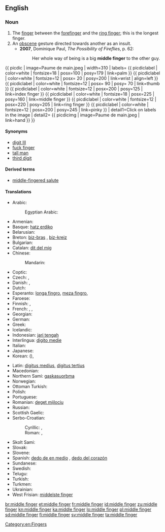 ==English==
{{wikipedia}}

===Noun===
{{en-noun}}

# The [[finger]] between the [[forefinger]] and the [[ring finger]]; this is the longest finger.
# An [[obscene]] gesture directed towards another as an insult.
#* '''2007''', Dominique Paul, ''The Possibility of Fireflies‎'', p. 62:
#*: Her whole way of being is a big '''middle finger''' to the other guy.
{{ picdic
| image=Paume de main.jpeg
| width=310
| labels=
{{ picdiclabel | color=white | fontsize=18 | posx=100 | posy=179 | link=palm }}
{{ picdiclabel | color=white | fontsize=12 | posx= 20 | posy=200 | link=wrist | align=left }}
{{ picdiclabel | color=white | fontsize=12 | posx= 90 | posy= 70 | link=thumb }}
{{ picdiclabel | color=white | fontsize=12 | posx=200 | posy=125 | link=index finger }}
{{ picdiclabel | color=white | fontsize=18 | posx=225 | posy=160 | link=middle finger }}
{{ picdiclabel | color=white | fontsize=12 | posx=220 | posy=205 | link=ring finger }}
{{ picdiclabel | color=white | fontsize=12 | posx=200 | posy=245 | link=pinky }}
| detail1=Click on labels in the image
| detail2=
{{ picdicimg | image=Paume de main.jpeg | link=hand }}
}}

====Synonyms====
* [[digit III]]
* [[fuck finger]]
* [[tall man]]
* [[third digit]]

====Derived terms====
* [[middle-fingered salute]]

====Translations====
{{trans-top|finger between the forefinger and the ring finger}}
* Arabic: {{t-|ar|الوسطى|f|tr=al-wuṣṭā|sc=Arab}}
*: Egyptian Arabic: {{tø|arz|الوسطى|f|tr=il-wuṣṭa|sc=Arab}}
* Armenian: {{t-|hy|միջնամատ|tr=miǰnamat|sc=Armn}}
* Basque: [[hatz erdiko]]
* Belarusian: {{t-|be|сярэдні палец|m|tr=sjarédni páljec|sc=Cyrl}}
* Breton: [[biz-bras]] {{m}}, [[biz-kreiz]] {{m}}
* Bulgarian: {{t-|bg|среден пръст|m|tr=sréden prǎst|sc=Cyrl}}
* Catalan: [[dit del mig]] {{m}}
* Chinese:
*: Mandarin: {{t|cmn|中指|tr=zhōngzhǐ|sc=Hani}}
* Coptic: {{tø|cop|ⲧⲏⲃ ⲛⲑⲙⲏϯ|m|tr=dīb ʔnʔtmīdi, tīb ʔnʔθmīti}}
* Czech: {{t+|cs|prostředník|m}}, {{t+|cs|prostředníček|m}}
* Danish: {{t-|da|langfinger}}, {{t-|da|langemand}}
* Dutch: {{t+|nl|middelvinger|m}}
* Esperanto: [[longa fingro]], [[meza fingro]], {{t-|eo|mezfingro}}
* Faroese: {{t-|fo|longutong|f}}
* Finnish: {{t+|fi|keskisormi}}, {{t+|fi|keskari}}
* French: {{t+|fr|majeur|m}}, {{t-|fr|doigt du milieu|m}}, {{t+|fr|médius|m}}
* Georgian: {{t-|ka|შუათითი|tr=šuatiti|sc=Geor}}
* German: {{t+|de|Mittelfinger|m}}
* Greek: {{t+|el|μέσος|m|tr=mésos}}
* Icelandic: {{t+|is|langatöng|f}}
* Indonesian: [[jari tengah]]
* Interlingua: [[digito medie]]
* Italian: {{t+|it|medio}}
* Japanese: {{t+|ja|中指|tr=なかゆび, nakayubi|sc=Jpan}}
* Korean: {{t+|ko|중지|tr=jungji|sc=Kore}} ({{t+|ko|中指|sc=Kore}}), {{t+|ko|가운뎃손가락|tr=gaundet-songarak|sc=Kore}}
{{trans-mid}}
* Latin: [[digitus medius]], [[digitus tertius]]
* Macedonian: {{t-|mk|среден прст|m|tr=sréden p'rst}}
* Northern Sami: [[gaskasuorbma]]
* Norwegian: {{t-|no|langfinger|m}}
* Ottoman Turkish: {{tø|ota|اورتا پرمق|tr=orta parmak|sc=ota-Arab}}
* Polish: {{t-|pl|palec środkowy|m}}
* Portuguese: {{t+|pt|dedo médio|m}}
* Romanian: [[deget mijlociu]] {{n}}
* Russian: {{t-|ru|средний палец|m|tr=srédnij pálec}}
* Scottish Gaelic: {{t-|gd|gunna fada|m}}
* Serbo-Croatian:
*: Cyrillic: {{t-|sh|средњак|m}}, {{t-|sh|средњи прст|m}}
*: Roman: {{t-|sh|srednjak|m}}, {{t-|sh|srednji prst|m}}
* Skolt Sami: {{tø|sms|kõskksuõrmm}}
* Slovak: {{t-|sk|prostredník}}
* Slovene: {{t+|sl|sredinec|m}}
* Spanish: [[dedo de en medio]] {{m}}, [[dedo del corazón]] {{m}}
* Sundanese: {{t-|su|jajangkung}}
* Swedish: {{t+|sv|långfinger|n}}
* Telugu: {{t-|te|నడివ్రేలు}}
* Turkish: {{t+|tr|orta parmak}}
* Turkmen: {{t-|tk|orta barmak}}
* Ukrainian: {{t-|uk|середній палець|m|tr=serédnij pálecʹ|sc=Cyrl}}
* West Frisian: [[middelste finger]]
{{trans-bottom}}

[[Category:en:Fingers]]

[[br:middle finger]]
[[et:middle finger]]
[[fr:middle finger]]
[[id:middle finger]]
[[zu:middle finger]]
[[kn:middle finger]]
[[ka:middle finger]]
[[lo:middle finger]]
[[pl:middle finger]]
[[sd:middle finger]]
[[fi:middle finger]]
[[sv:middle finger]]
[[ta:middle finger]]